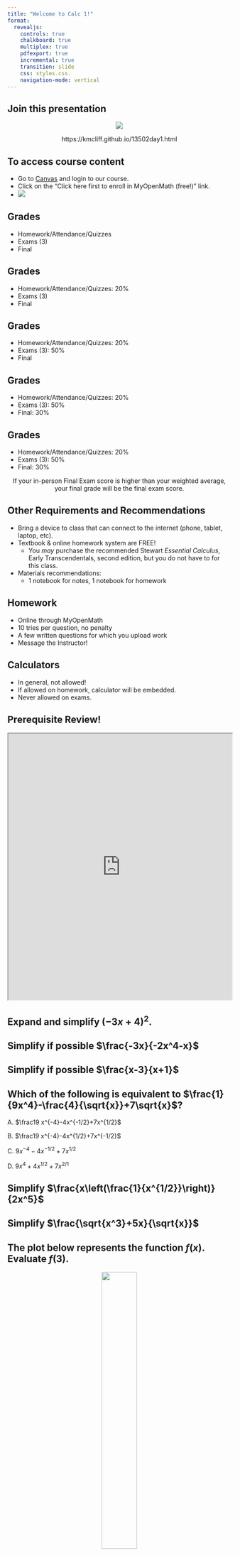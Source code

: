 ```yaml
---
title: "Welcome to Calc 1!"
format: 
  revealjs:
    controls: true
    chalkboard: true
    multiplex: true
    pdfexport: true
    incremental: true
    transition: slide	
    css: styles.css.
    navigation-mode: vertical
---
```


## Join this presentation
<center>
<img src="/img/qr2day1.png">

https://kmcliff.github.io/13502day1.html
</center>

## To access course content

- Go to [Canvas](https://canvas.uccs.edu) and login to our course.
- Click on the "Click here first to enroll in MyOpenMath (free!)" link.
- ![](/img/mom.JPG)

## Grades {auto-animate=true}
::: {.nonincremental}
- Homework/Attendance/Quizzes
- Exams (3)
- Final
:::

## Grades {auto-animate=true}
::: {.nonincremental}
- Homework/Attendance/Quizzes: 20%
- Exams (3)
- Final
:::

## Grades {auto-animate=true}
::: {.nonincremental}
- Homework/Attendance/Quizzes: 20%
- Exams (3): 50%
- Final
:::

## Grades {auto-animate=true}
::: {.nonincremental}
- Homework/Attendance/Quizzes: 20%
- Exams (3): 50%
- Final: 30%
:::

## Grades {auto-animate=true}
::: {.nonincremental}
- Homework/Attendance/Quizzes: 20%
- Exams (3): 50%
- Final: 30%
:::

<center> If your in-person Final Exam score is higher than your weighted average, your final grade will be the final exam score.</center>

## Other Requirements and Recommendations
- Bring a device to class that can connect to the internet (phone, tablet, laptop, etc).
- Textbook & online homework system are FREE!
  - You <i>may</i> purchase the recommended Stewart <i>Essential Calculus</i>, Early Transcendentals, second edition, but you do not have to for this class.
- Materials recommendations:
	- 1 notebook for notes, 1 notebook for homework
	
## Homework
- Online through MyOpenMath
- 10 tries per question, no penalty
- A few written questions for which you upload work
- Message the Instructor!

## Calculators
- In general, not allowed!
- If allowed on homework, calculator will be embedded.
- Never allowed on exams.
	
## Prerequisite Review!
<iframe src="https://www.myopenmath.com/assess2/?cid=148290&aid=10577810" width = 100% height = 600px></iframe>

## Expand and simplify $(-3x+4)^2$.

## Simplify if possible $\frac{-3x}{-2x^4-x}$

## Simplify if possible $\frac{x-3}{x+1}$

## Which of the following is equivalent to $\frac{1}{9x^4}-\frac{4}{\sqrt{x}}+7\sqrt{x}$?
A. $\frac19 x^{-4}-4x^{-1/2}+7x^{1/2}$

B. $\frac19 x^{-4}-4x^{1/2}+7x^{-1/2}$

C. $9x^{-4}-4x^{-1/2}+7x^{1/2}$

D. $9x^4 +4x^{1/2}+7x^{2/1}$

## Simplify $\frac{x\left(\frac{1}{x^{1/2}}\right)}{2x^5}$
 
## Simplify $\frac{\sqrt{x^3}+5x}{\sqrt{x}}$

## The plot below represents the function $f(x)$. Evaluate $f(3)$.
<center>
<img src="img/pgraph.JPG" width = 40% height = 40%>
</center>

## When $f(x) = 9x^2+5x-4$, evaluate $f(-2)$.

## For the function $f(x) = 4x^2 - 5x$, evaluate and simplify...
$$\frac{f(x+h)-f(x)}{h}$$

## Evaluate the following piecewise function:

$$f(x) = \begin{cases}
 x^2 & \text{if } x\leq 2\\
 x+7 & \text{if } 2 < x \leq 5\\
 -x & \text{if } x > 5
 \end{cases}$$
a. f(0) = 
<br><br><br>
b. f(5) = 

## Evaluate each of the following exactly:
::: columns
::: {.column width="30%"}
$$\cos(0) = $$
$$\sin\left(\frac{\pi}{2}\right) = $$
$$\tan\left(\frac{\pi}{4}\right) = $$
:::

::: {.column width="10%"}
:::

::: {.column width="30%"}
$$\sin\left(\frac{\pi}{6}\right) = $$
$$\cos\left(\frac{2\pi}{3}\right) = $$
:::
:::

